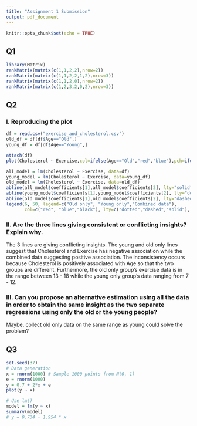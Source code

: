 ```yaml
---
title: "Assignment 1 Submission"
output: pdf_document
---
```


```r
knitr::opts_chunk$set(echo = TRUE)
```

## Q1

```r
library(Matrix)
rankMatrix(matrix(c(1,1,2,2),nrow=2))
rankMatrix(matrix(c(1,1,2,2,1,2),nrow=3))
rankMatrix(matrix(c(1,1,2,0),nrow=2))
rankMatrix(matrix(c(1,2,3,2,0,2),nrow=3))
```
## Q2
### I. Reproducing the plot
```r
df = read.csv("exercise_and_cholesterol.csv")
old_df = df[df$Age=="Old",]
young_df = df[df$Age=="Young",]

attach(df)
plot(Cholesterol ~ Exercise,col=ifelse(Age=="Old","red","blue"),pch=ifelse(Age=="Old",20,17),ylim=c(35,50),xlim=c(6,18))

all_model = lm(Cholesterol ~ Exercise, data=df)
young_model = lm(Cholesterol ~ Exercise, data=young_df)
old_model = lm(Cholesterol ~ Exercise, data=old_df)
abline(all_model$coefficients[1],all_model$coefficients[2], lty="solid")
abline(young_model$coefficients[1],young_model$coefficients[2], lty="dotted",col="blue")
abline(old_model$coefficients[1],old_model$coefficients[2], lty="dashed",col="red")
legend(6, 50, legend=c("Old only", "Young only","Combined data"),
       col=c("red", "blue","black"), lty=c("dotted","dashed","solid"), cex=1)
```
### II. Are the three lines giving consistent or conflicting insights? Explain why.
The 3 lines are giving conflicting insights. The young and old only lines suggest that Cholesterol and Exercise has negative association while the combined data suggesting positive association. The inconsistency occurs because Cholesterol is positively associated with Age so that the two groups are different. Furthermore, the old only group's exercise data is in the range between 13 - 18 while the young only group's data ranging from 7 - 12.

### III. Can you propose an alternative estimation using all the data in order to obtain the same insight as the two separate regressions using only the old or the young people?
Maybe, collect old only data on the same range as young could solve the problem?

## Q3
```r
set.seed(37)
# Data generation
x = rnorm(1000) # Sample 1000 points from N(0, 1)
e = rnorm(1000)
y = 0.7 + 2*x + e
plot(y ~ x)

# Use lm()
model = lm(y ~ x)
summary(model)
# y = 0.734 + 1.954 * x
```